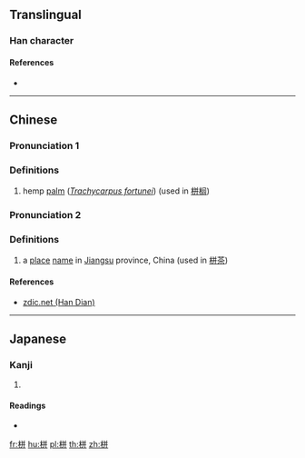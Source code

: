 ==Translingual==

===Han character===
{{Han char|rn=75|rad=木|as=06|sn=10|four=48941|canj=DTT|ids=⿰[[木]][[并]]}}

====References====
* {{Han ref|kx=0522.230|dkj=14710|dj=0910.230|hdz=21207.030|uh=681F|ud=26655|bh=D1D9|bd=53721}}

----

==Chinese==
{{zh-forms}}

===Pronunciation 1===
{{zh-pron
|m=bīng
|c=bing1
|mc=y
|oc=y
|ma=
|cat=pn
}}

===Definitions===
{{zh-hanzi}}

# hemp [[palm]] (''[[w:Trachycarpus fortunei|Trachycarpus fortunei]]'') (used in [[栟榈]])

===Pronunciation 2===
{{zh-pron
|m=bēn
|ma=
|cat=pn
}}

===Definitions===
{{zh-hanzi}}

# a [[place]] [[name]] in [[Jiangsu]] province, China (used in [[栟茶]])

====References====
* [http://www.zdic.net/z/1b/js/681F.htm zdic.net (Han Dian)]

----

==Japanese==

===Kanji===
{{ja-kanji|grade=|rs=木06}}

# {{defn|lang=ja|sort=木06}}

====Readings====
* {{ja-readings|on=[[へい]] (hei), [[ひゅう]] (hyū), [[ひん]] (hin)|kun=}}

[[fr:栟]]
[[hu:栟]]
[[pl:栟]]
[[th:栟]]
[[zh:栟]]